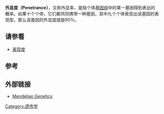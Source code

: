'''外显度（Penetrance）'''，又称外显率，是指个体[[基因组|基因组]]中的某一基因得到表达的概率。如果十个个体，它们都共同携带一种基因，其中九个个体表现出该基因的表现型，那么该基因的外显度就是90%。

==请参看==
*[[表现度|表现度]]

==参考==
{{reflist}}

==外部链接==
*[https://web.archive.org/web/20051210180117/http://www.ndsu.nodak.edu/instruct/mcclean/plsc431/mendel/mendel8.htm Mendelian Genetics]

[[Category:遗传学|Category:遗传学]]